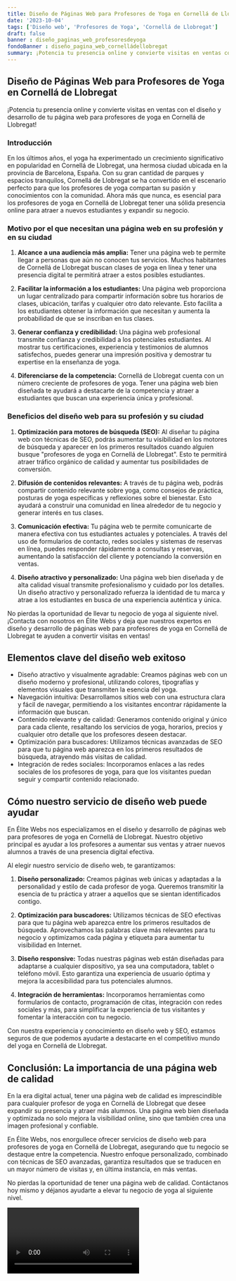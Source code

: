 ```yaml
---
title: Diseño de Páginas Web para Profesores de Yoga en Cornellá de Llobregat
date: '2023-10-04'
tags: ['Diseño web', 'Profesores de Yoga', 'Cornellá de Llobregat']
draft: false
banner : diseño_paginas_web_profesoresdeyoga
fondoBanner : diseño_pagina_web_cornelládellobregat
summary: ¡Potencia tu presencia online y convierte visitas en ventas con el diseño y desarrollo de tu página web para profesores de yoga en Cornellá de Llobregat!
---
```


## Diseño de Páginas Web para Profesores de Yoga en Cornellá de Llobregat

¡Potencia tu presencia online y convierte visitas en ventas con el diseño y desarrollo de tu página web para profesores de yoga en Cornellá de Llobregat!

### Introducción

En los últimos años, el yoga ha experimentado un crecimiento significativo en popularidad en Cornellá de Llobregat, una hermosa ciudad ubicada en la provincia de Barcelona, ​​España. Con su gran cantidad de parques y espacios tranquilos, Cornellá de Llobregat se ha convertido en el escenario perfecto para que los profesores de yoga compartan su pasión y conocimientos con la comunidad. Ahora más que nunca, es esencial para los profesores de yoga en Cornellá de Llobregat tener una sólida presencia online para atraer a nuevos estudiantes y expandir su negocio.

### Motivo por el que necesitan una página web en su profesión y en su ciudad

1. **Alcance a una audiencia más amplia:** Tener una página web te permite llegar a personas que aún no conocen tus servicios. Muchos habitantes de Cornellá de Llobregat buscan clases de yoga en línea y tener una presencia digital te permitirá atraer a estos posibles estudiantes.

2. **Facilitar la información a los estudiantes:** Una página web proporciona un lugar centralizado para compartir información sobre tus horarios de clases, ubicación, tarifas y cualquier otro dato relevante. Esto facilita a los estudiantes obtener la información que necesitan y aumenta la probabilidad de que se inscriban en tus clases.

3. **Generar confianza y credibilidad:** Una página web profesional transmite confianza y credibilidad a los potenciales estudiantes. Al mostrar tus certificaciones, experiencia y testimonios de alumnos satisfechos, puedes generar una impresión positiva y demostrar tu expertise en la enseñanza de yoga.

4. **Diferenciarse de la competencia:** Cornellá de Llobregat cuenta con un número creciente de profesores de yoga. Tener una página web bien diseñada te ayudará a destacarte de la competencia y atraer a estudiantes que buscan una experiencia única y profesional.

### Beneficios del diseño web para su profesión y su ciudad

1. **Optimización para motores de búsqueda (SEO):** Al diseñar tu página web con técnicas de SEO, podrás aumentar tu visibilidad en los motores de búsqueda y aparecer en los primeros resultados cuando alguien busque "profesores de yoga en Cornellá de Llobregat". Esto te permitirá atraer tráfico orgánico de calidad y aumentar tus posibilidades de conversión.

2. **Difusión de contenidos relevantes:** A través de tu página web, podrás compartir contenido relevante sobre yoga, como consejos de práctica, posturas de yoga específicas y reflexiones sobre el bienestar. Esto ayudará a construir una comunidad en línea alrededor de tu negocio y generar interés en tus clases.

3. **Comunicación efectiva:** Tu página web te permite comunicarte de manera efectiva con tus estudiantes actuales y potenciales. A través del uso de formularios de contacto, redes sociales y sistemas de reservas en línea, puedes responder rápidamente a consultas y reservas, aumentando la satisfacción del cliente y potenciando la conversión en ventas.

4. **Diseño atractivo y personalizado:** Una página web bien diseñada y de alta calidad visual transmite profesionalismo y cuidado por los detalles. Un diseño atractivo y personalizado refuerza la identidad de tu marca y atrae a los estudiantes en busca de una experiencia auténtica y única.

No pierdas la oportunidad de llevar tu negocio de yoga al siguiente nivel. ¡Contacta con nosotros en Élite Webs y deja que nuestros expertos en diseño y desarrollo de páginas web para profesores de yoga en Cornellá de Llobregat te ayuden a convertir visitas en ventas!

<GifSeo />

<Cta />

## Elementos clave del diseño web exitoso

- Diseño atractivo y visualmente agradable: Creamos páginas web con un diseño moderno y profesional, utilizando colores, tipografías y elementos visuales que transmiten la esencia del yoga.
- Navegación intuitiva: Desarrollamos sitios web con una estructura clara y fácil de navegar, permitiendo a los visitantes encontrar rápidamente la información que buscan.
- Contenido relevante y de calidad: Generamos contenido original y único para cada cliente, resaltando los servicios de yoga, horarios, precios y cualquier otro detalle que los profesores deseen destacar.
- Optimización para buscadores: Utilizamos técnicas avanzadas de SEO para que tu página web aparezca en los primeros resultados de búsqueda, atrayendo más visitas de calidad.
- Integración de redes sociales: Incorporamos enlaces a las redes sociales de los profesores de yoga, para que los visitantes puedan seguir y compartir contenido relacionado.

## Cómo nuestro servicio de diseño web puede ayudar

En Élite Webs nos especializamos en el diseño y desarrollo de páginas web para profesores de yoga en Cornellá de Llobregat. Nuestro objetivo principal es ayudar a los profesores a aumentar sus ventas y atraer nuevos alumnos a través de una presencia digital efectiva.

Al elegir nuestro servicio de diseño web, te garantizamos:

1. **Diseño personalizado:** Creamos páginas web únicas y adaptadas a la personalidad y estilo de cada profesor de yoga. Queremos transmitir la esencia de tu práctica y atraer a aquellos que se sientan identificados contigo.

2. **Optimización para buscadores:** Utilizamos técnicas de SEO efectivas para que tu página web aparezca entre los primeros resultados de búsqueda. Aprovechamos las palabras clave más relevantes para tu negocio y optimizamos cada página y etiqueta para aumentar tu visibilidad en Internet.

3. **Diseño responsive:** Todas nuestras páginas web están diseñadas para adaptarse a cualquier dispositivo, ya sea una computadora, tablet o teléfono móvil. Esto garantiza una experiencia de usuario óptima y mejora la accesibilidad para tus potenciales alumnos.

4. **Integración de herramientas:** Incorporamos herramientas como formularios de contacto, programación de citas, integración con redes sociales y más, para simplificar la experiencia de tus visitantes y fomentar la interacción con tu negocio.

Con nuestra experiencia y conocimiento en diseño web y SEO, estamos seguros de que podemos ayudarte a destacarte en el competitivo mundo del yoga en Cornellá de Llobregat.

## Conclusión: La importancia de una página web de calidad

En la era digital actual, tener una página web de calidad es imprescindible para cualquier profesor de yoga en Cornellá de Llobregat que desee expandir su presencia y atraer más alumnos. Una página web bien diseñada y optimizada no solo mejora la visibilidad online, sino que también crea una imagen profesional y confiable.

En Élite Webs, nos enorgullece ofrecer servicios de diseño web para profesores de yoga en Cornellá de Llobregat, asegurando que tu negocio se destaque entre la competencia. Nuestro enfoque personalizado, combinado con técnicas de SEO avanzadas, garantiza resultados que se traducen en un mayor número de visitas y, en última instancia, en más ventas.

No pierdas la oportunidad de tener una página web de calidad. Contáctanos hoy mismo y déjanos ayudarte a elevar tu negocio de yoga al siguiente nivel.

<Video />

<CtaBot job='Profesores de Yoga' city='Cornellá de Llobregat'/>

<Gmaps query='Cornellá de Llobregat+españa+maps' />